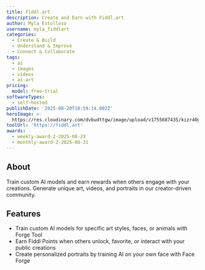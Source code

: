 ```yaml
---
title: Fiddl.art
description: Create and Earn with Fiddl.art
author: Myla Estolloso
username: myla_fiddlart
categories:
  - Create & Build
  - Understand & Improve
  - Connect & Collaborate
tags:
  - ai
  - images
  - videos
  - ai-art
pricing:
  model: free-trial
softwareTypes:
  - self-hosted
publishDate: '2025-08-20T10:59:14.002Z'
heroImage: >-
  https://res.cloudinary.com/dvbudttgw/image/upload/v1755687435/kizr40gy1hwl6vu6ousc.jpg
toolUrl: 'https://fiddl.art'
awards:
  - weekly-award-2-2025-08-23
  - monthly-award-2-2025-08-31
---
```

## About
Train custom AI models and earn rewards when others engage with your creations. Generate unique art, videos, and portraits in our creator-driven community.

## Features
- Train custom AI models for specific art styles, faces, or animals with Forge Tool
- Earn Fiddl Points when others unlock, favorite, or interact with your public creations
- Create personalized portraits by training AI on your own face with Face Forge
